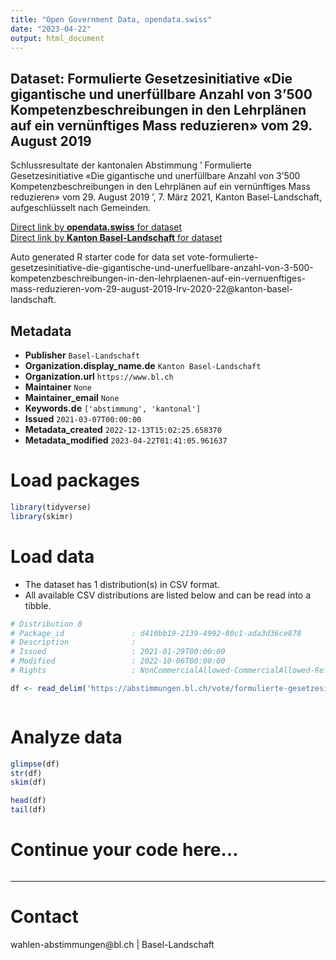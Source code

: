 ```yaml
---
title: "Open Government Data, opendata.swiss"
date: "2023-04-22"
output: html_document
---
```


## Dataset: Formulierte Gesetzesinitiative «Die gigantische und unerfüllbare Anzahl von 3'500 Kompetenzbeschreibungen in den Lehrplänen auf ein vernünftiges Mass reduzieren» vom 29. August 2019

Schlussresultate der kantonalen Abstimmung ' Formulierte Gesetzesinitiative «Die gigantische und unerfüllbare Anzahl von 3'500 Kompetenzbeschreibungen in den Lehrplänen auf ein vernünftiges Mass reduzieren» vom 29. August 2019 ', 7. März 2021, Kanton Basel-Landschaft, aufgeschlüsselt nach Gemeinden.

[Direct link by **opendata.swiss** for dataset](https://opendata.swiss/de/dataset/formulierte-gesetzesinitiative-die-gigantische-und-unerfullbare-anzahl-von-3500-kompetenzb-2019)<br>
[Direct link by **Kanton Basel-Landschaft** for dataset](https://abstimmungen.bl.ch/vote/formulierte-gesetzesinitiative-die-gigantische-und-unerfuellbare-anzahl-von-3-500-kompetenzbeschreibungen-in-den-lehrplaenen-auf-ein-vernuenftiges-mass-reduzieren-vom-29-august-2019-lrv-2020-22/data)

Auto generated R starter code for data set vote-formulierte-gesetzesinitiative-die-gigantische-und-unerfuellbare-anzahl-von-3-500-kompetenzbeschreibungen-in-den-lehrplaenen-auf-ein-vernuenftiges-mass-reduzieren-vom-29-august-2019-lrv-2020-22@kanton-basel-landschaft.

## Metadata

- **Publisher** `Basel-Landschaft`
- **Organization.display_name.de** `Kanton Basel-Landschaft`
- **Organization.url** `https://www.bl.ch`
- **Maintainer** `None`
- **Maintainer_email** `None`
- **Keywords.de** `['abstimmung', 'kantonal']`
- **Issued** `2021-03-07T00:00:00`
- **Metadata_created** `2022-12-13T15:02:25.658370`
- **Metadata_modified** `2023-04-22T01:41:05.961637`


# Load packages

```r

library(tidyverse)
library(skimr)

```

# Load data

-   The dataset has 1 distribution(s) in CSV format.
-   All available CSV distributions are listed below and can be read into a tibble.

```r

# Distribution 0
# Package_id               : d410bb19-2139-4992-80c1-ada3d36ce878
# Description              : 
# Issued                   : 2021-01-29T00:00:00
# Modified                 : 2022-10-06T00:00:00
# Rights                   : NonCommercialAllowed-CommercialAllowed-ReferenceRequired

df <- read_delim('https://abstimmungen.bl.ch/vote/formulierte-gesetzesinitiative-die-gigantische-und-unerfuellbare-anzahl-von-3-500-kompetenzbeschreibungen-in-den-lehrplaenen-auf-ein-vernuenftiges-mass-reduzieren-vom-29-august-2019-lrv-2020-22/data-csv')



```

# Analyze data

```r

glimpse(df)
str(df)
skim(df)

head(df)
tail(df)

```

# Continue your code here...

```r

```

------------------------------------------------------------------------

# Contact

wahlen-abstimmungen@bl.ch | Basel-Landschaft
